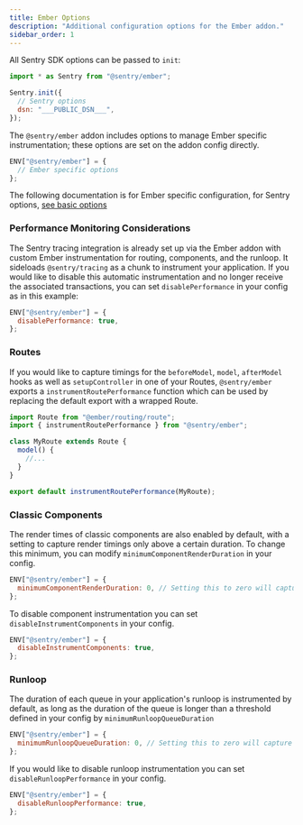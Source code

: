 ```yaml
---
title: Ember Options
description: "Additional configuration options for the Ember addon."
sidebar_order: 1
---
```


All Sentry SDK options can be passed to `init`:

```javascript
import * as Sentry from "@sentry/ember";

Sentry.init({
  // Sentry options
  dsn: "___PUBLIC_DSN___",
});
```

The `@sentry/ember` addon includes options to manage Ember specific instrumentation; these options are set on the addon config directly.

```javascript
ENV["@sentry/ember"] = {
  // Ember specific options
};
```

The following documentation is for Ember specific configuration, for Sentry options, [see basic options](/platforms/javascript/guides/ember/configuration/options)

### Performance Monitoring Considerations

The Sentry tracing integration is already set up via the Ember addon with custom Ember instrumentation for routing, components, and the runloop. It sideloads `@sentry/tracing` as a chunk to instrument your application. If you would like to disable this automatic instrumentation and no longer receive the associated transactions, you can set `disablePerformance` in your config as in this example:

```javascript
ENV["@sentry/ember"] = {
  disablePerformance: true,
};
```

### Routes

If you would like to capture timings for the `beforeModel`, `model`, `afterModel` hooks as well as `setupController` in one of your Routes, `@sentry/ember` exports a `instrumentRoutePerformance` function which can be used by replacing the default export with a wrapped Route.

```javascript
import Route from "@ember/routing/route";
import { instrumentRoutePerformance } from "@sentry/ember";

class MyRoute extends Route {
  model() {
    //...
  }
}

export default instrumentRoutePerformance(MyRoute);
```

### Classic Components

The render times of classic components are also enabled by default, with a setting to capture render timings only above a certain duration. To change this minimum, you can modify `minimumComponentRenderDuration` in your config.

```javascript
ENV["@sentry/ember"] = {
  minimumComponentRenderDuration: 0, // Setting this to zero will capture all classic components.
};
```

To disable component instrumentation you can set `disableInstrumentComponents` in your config.

```javascript
ENV["@sentry/ember"] = {
  disableInstrumentComponents: true,
};
```

### Runloop

The duration of each queue in your application's runloop is instrumented by default, as long as the duration of the queue is longer than a threshold defined in your config by `minimumRunloopQueueDuration`

```javascript
ENV["@sentry/ember"] = {
  minimumRunloopQueueDuration: 0, // Setting this to zero will capture all runloop queue durations
};
```

If you would like to disable runloop instrumentation you can set `disableRunloopPerformance` in your config.

```javascript
ENV["@sentry/ember"] = {
  disableRunloopPerformance: true,
};
```
